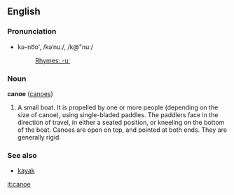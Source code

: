 ==English==
===Pronunciation===
*kə-no͞o', /kəˈnuː/, /k@"nu:/
*:[[Rhymes:English:-uː|Rhymes: -uː]]

===Noun===
'''canoe''' ([[canoes]])

#A small boat. It is propelled by one or more people (depending on the size of canoe), using single-bladed paddles. The paddlers face in the direction of travel, in either a seated position, or kneeling on the bottom of the boat. Canoes are open on top, and pointed at both ends. They are generally rigid.

===See also===
*[[kayak]]

[[it:canoe]]